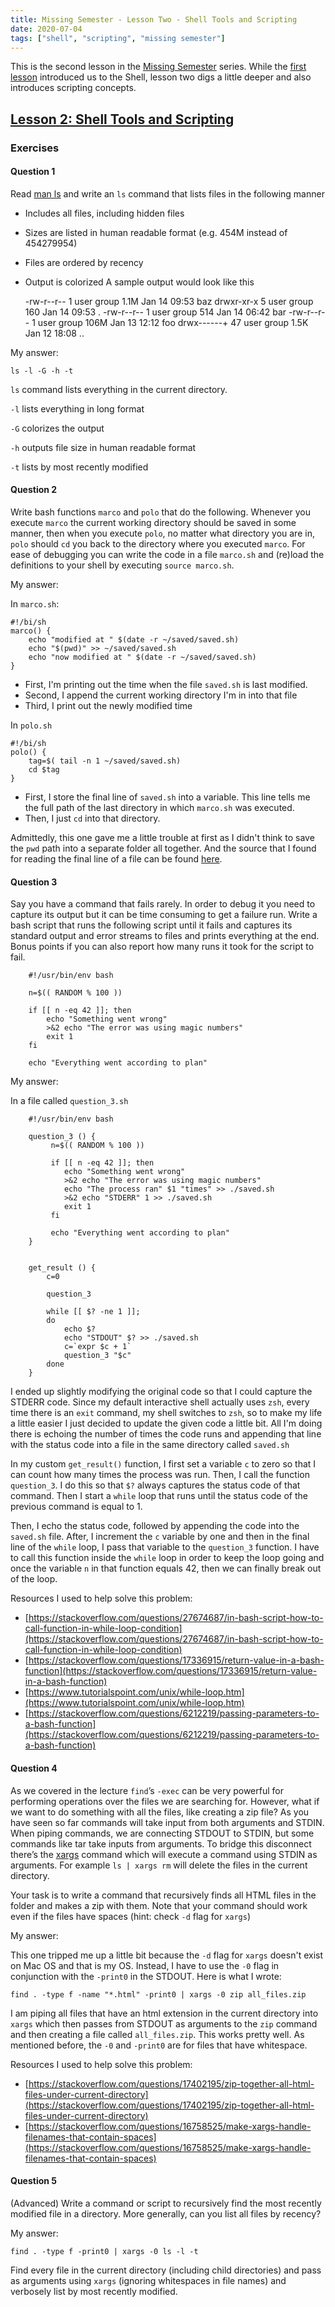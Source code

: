 ```yaml
---
title: Missing Semester - Lesson Two - Shell Tools and Scripting
date: 2020-07-04
tags: ["shell", "scripting", "missing semester"]
---
```


This is the second lesson in the [Missing Semester](https://missing.csail.mit.edu/) series. While the [first lesson](blog/2020/07-03--misssing-semester-lesson-one/07-03--missing-semester-lesson-one/) introduced us to the Shell, lesson two digs a little deeper and also introduces scripting concepts.

## [Lesson 2: Shell Tools and Scripting](https://missing.csail.mit.edu/2020/shell-tools/)

### Exercises

#### Question 1 
Read [man ls](https://www.man7.org/linux/man-pages/man1/ls.1.html) and write an `ls` command that lists files in the following manner
- Includes all files, including hidden files
- Sizes are listed in human readable format (e.g. 454M instead of 454279954)
- Files are ordered by recency
- Output is colorized
A sample output would look like this

	-rw-r--r--   1 user group 1.1M Jan 14 09:53 baz
	drwxr-xr-x   5 user group  160 Jan 14 09:53 .
	-rw-r--r--   1 user group  514 Jan 14 06:42 bar
	-rw-r--r--   1 user group 106M Jan 13 12:12 foo
	drwx------+ 47 user group 1.5K Jan 12 18:08 ..

My answer:

`ls -l -G -h -t`

`ls` command lists everything in the current directory.

`-l` lists everything in long format

`-G` colorizes the output

`-h` outputs file size in human readable format

`-t` lists by most recently modified

#### Question 2 
Write bash functions `marco` and `polo` that do the following. Whenever you execute `marco` the current working directory should be saved in some manner, then when you execute `polo`, no matter what directory you are in, `polo` should `cd` you back to the directory where you executed `marco`. For ease of debugging you can write the code in a file `marco.sh` and (re)load the definitions to your shell by executing `source marco.sh`.

My answer:

In `marco.sh`:
	
	#!/bi/sh
	marco() {
		echo "modified at " $(date -r ~/saved/saved.sh)
		echo "$(pwd)" >> ~/saved/saved.sh
		echo "now modified at " $(date -r ~/saved/saved.sh)
	}

- First, I'm printing out the time when the file `saved.sh` is last modified.
- Second, I append the current working directory I'm in into that file
- Third, I print out the newly modified time

In `polo.sh`

	#!/bi/sh
	polo() {
		tag=$( tail -n 1 ~/saved/saved.sh)
		cd $tag
	}

- First, I store the final line of `saved.sh` into a variable. This line tells me the full path of the last directory in which `marco.sh` was executed.
- Then, I just `cd` into that directory.

Admittedly, this one gave me a little trouble at first as I didn't think to save the `pwd` path into a separate folder all together. And the source that I found for reading the final line of a file can be found [here](https://stackoverflow.com/questions/42987486/how-to-read-the-last-line-of-a-text-file-into-a-variable-using-bash).

#### Question 3 
Say you have a command that fails rarely. In order to debug it you need to capture its output but it can be time consuming to get a failure run. Write a bash script that runs the following script until it fails and captures its standard output and error streams to files and prints everything at the end. Bonus points if you can also report how many runs it took for the script to fail.

```
	#!/usr/bin/env bash

	n=$(( RANDOM % 100 ))

	if [[ n -eq 42 ]]; then
	    echo "Something went wrong"
	    >&2 echo "The error was using magic numbers"
	    exit 1
	fi

	echo "Everything went according to plan"
```

My answer:

In a file called `question_3.sh`
```
	#!/usr/bin/env bash

	question_3 () {
		 n=$(( RANDOM % 100 ))

		 if [[ n -eq 42 ]]; then
		    echo "Something went wrong"
		    >&2 echo "The error was using magic numbers"
		    echo "The process ran" $1 "times" >> ./saved.sh
		    >&2 echo "STDERR" 1 >> ./saved.sh
		    exit 1
		 fi

		 echo "Everything went according to plan"
	}


	get_result () {
		c=0

		question_3

		while [[ $? -ne 1 ]]; 
		do
			echo $?
			echo "STDOUT" $? >> ./saved.sh
			c=`expr $c + 1`
			question_3 "$c"
		done
	}
```

I ended up slightly modifying the original code so that I could capture the STDERR code. Since my default interactive shell actually uses `zsh`, every time there is an `exit` command, my shell switches to `zsh`, so to make my life a little easier I just decided to update the given code a little bit. All I'm doing there is echoing the number of times the code runs and appending that line with the status code into a file in the same directory called `saved.sh`

In my custom `get_result()` function, I first set a variable `c` to zero so that I can count how many times the process was run. Then, I call the function `question_3`. I do this so that `$?` always captures the status code of that command. Then I start a `while` loop that runs until the status code of the previous command is equal to 1.

Then, I echo the status code, followed by appending the code into the `saved.sh` file. After, I increment the `c` variable by one and then in the final line of the `while` loop, I pass that variable to the `question_3` function. I have to call this function inside the `while` loop in order to keep the loop going and once the variable `n` in that function equals 42, then we can finally break out of the loop.

Resources I used to help solve this problem:
- [https://stackoverflow.com/questions/27674687/in-bash-script-how-to-call-function-in-while-loop-condition](https://stackoverflow.com/questions/27674687/in-bash-script-how-to-call-function-in-while-loop-condition)
- [https://stackoverflow.com/questions/17336915/return-value-in-a-bash-function](https://stackoverflow.com/questions/17336915/return-value-in-a-bash-function)
- [https://www.tutorialspoint.com/unix/while-loop.htm](https://www.tutorialspoint.com/unix/while-loop.htm)
- [https://stackoverflow.com/questions/6212219/passing-parameters-to-a-bash-function](https://stackoverflow.com/questions/6212219/passing-parameters-to-a-bash-function)

#### Question 4
As we covered in the lecture `find`’s `-exec` can be very powerful for performing operations over the files we are searching for. However, what if we want to do something with all the files, like creating a zip file? As you have seen so far commands will take input from both arguments and STDIN. When piping commands, we are connecting STDOUT to STDIN, but some commands like tar take inputs from arguments. To bridge this disconnect there’s the [xargs](https://www.man7.org/linux/man-pages/man1/xargs.1.html) command which will execute a command using STDIN as arguments. For example `ls | xargs rm` will delete the files in the current directory.

Your task is to write a command that recursively finds all HTML files in the folder and makes a zip with them. Note that your command should work even if the files have spaces (hint: check `-d` flag for `xargs`)

My answer:

This one tripped me up a little bit because the `-d` flag for `xargs` doesn't exist on Mac OS and that is my OS. Instead, I have to use the `-0` flag in conjunction with the `-print0` in the STDOUT. Here is what I wrote:

`find . -type f -name "*.html" -print0 | xargs -0 zip all_files.zip`

I am piping all files that have an html extension in the current directory into `xargs` which then passes from STDOUT as arguments to the `zip` command and then creating a file called `all_files.zip`. This works pretty well. As mentioned before, the `-0` and `-print0` are for files that have whitespace.


Resources I used to help solve this problem:
- [https://stackoverflow.com/questions/17402195/zip-together-all-html-files-under-current-directory](https://stackoverflow.com/questions/17402195/zip-together-all-html-files-under-current-directory)
- [https://stackoverflow.com/questions/16758525/make-xargs-handle-filenames-that-contain-spaces](https://stackoverflow.com/questions/16758525/make-xargs-handle-filenames-that-contain-spaces)

#### Question 5
(Advanced) Write a command or script to recursively find the most recently modified file in a directory. More generally, can you list all files by recency?

My answer:

`find . -type f -print0 | xargs -0 ls -l -t`

Find every file in the current directory (including child directories) and pass as arguments using `xargs` (ignoring whitespaces in file names) and verbosely list by most recently modified.

